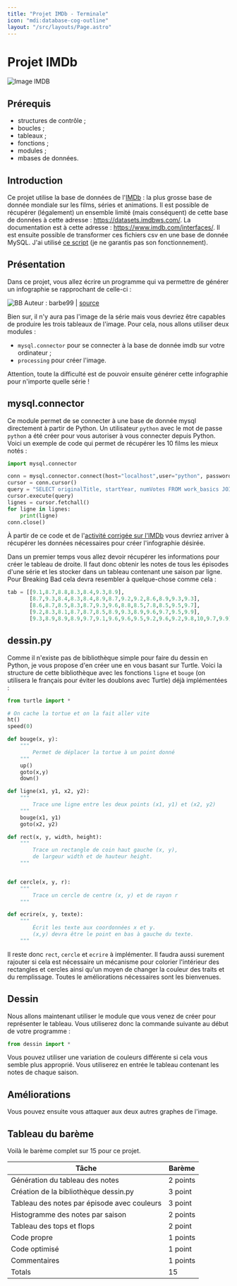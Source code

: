 ```yaml
---
title: "Projet IMDb - Terminale" 
icon: "mdi:database-cog-outline"
layout: "/src/layouts/Page.astro"
---
```


# Projet IMDb

![Image IMDB](/cours/imdb.svg)

## Prérequis

  - structures de contrôle ;
  - boucles ;
  - tableaux ;
  - fonctions ;
  - modules ;
  - mbases de données.

## Introduction

Ce projet utilise la base de données de l'[IMDb](https://imdb.com) : la plus
grosse base de donnée mondiale sur les films, séries et animations. Il est
possible de récupérer (légalement) un ensemble limité (mais conséquent) de
cette base de données à cette adresse : https://datasets.imdbws.com/. La
documentation est à cette adresse : https://www.imdb.com/interfaces/. Il est
ensuite possible de transformer ces fichiers csv en une base de donnée MySQL.
J'ai utilisé [ce script](https://kxs.fr/files/python/imdb_to_mysql.py) (je ne
garantis pas son fonctionnement).

## Présentation

Dans ce projet, vous allez écrire un programme qui va permettre de générer un
infographie se rapprochant de celle-ci :

![BB](/cours/bb.png) Auteur : barbe99 | [source](https://i.redd.it/21grb3wipll61.png)

Bien sur, il n'y aura pas l'image de la série mais vous devriez être capables
de produire les trois tableaux de l'image. Pour cela, nous allons utiliser
deux modules :

- `mysql.connector` pour se connecter à la base de donnée imdb sur votre ordinateur ;  
- `processing` pour créer l'image.  

Attention, toute la difficulté est de pouvoir ensuite générer cette
infographie pour n'importe quelle série !

## mysql.connector

Ce module permet de se connecter à une base de donnée mysql directement à
partir de Python. Un utilisateur `python` avec le mot de passe `python` a été
créer pour vous autoriser à vous connecter depuis Python. Voici un exemple de
code qui permet de récupérer les 10 films les mieux notés :

```python
import mysql.connector

conn = mysql.connector.connect(host="localhost",user="python", password='python', database="imdb")
cursor = conn.cursor()
query = "SELECT originalTitle, startYear, numVotes FROM work_basics JOIN work_ratings USING (id_work) WHERE worktype LIKE 'movie' ORDER BY numVotes DESC LIMIT 10;"
cursor.execute(query)
lignes = cursor.fetchall()
for ligne in lignes:
    print(ligne)
conn.close()
```

À partir de ce code et de l'[activité corrigée sur l'IMDb](/cours/bd/imdb)
vous devriez arriver à récupérer les données nécessaires pour créer
l'infographie désirée.

Dans un premier temps vous allez devoir récupérer les informations pour créer
le tableau de droite. Il faut donc obtenir les notes de tous les épisodes
d'une série et les stocker dans un tableau contenant une saison par ligne.
Pour Breaking Bad cela devra resembler à quelque-chose comme cela :

```python
tab = [[9.1,8.7,8.8,8.3,8.4,9.3,8.9],
       [8.7,9.3,8.4,8.3,8.4,8.9,8.7,9.2,9.2,8.6,8.9,9.3,9.3],
       [8.6,8.7,8.5,8.3,8.7,9.3,9.6,8.8,8.5,7.8,8.5,9.5,9.7],
       [9.2,8.3,8.1,8.7,8.7,8.5,8.9,9.3,8.9,9.6,9.7,9.5,9.9],
       [9.3,8.9,8.9,8.9,9.7,9.1,9.6,9.6,9.5,9.2,9.6,9.2,9.8,10,9.7,9.9]]
```
## dessin.py

Comme il n'existe pas de bibliothèque simple pour faire du dessin en Python,
je vous propose d'en créer une en vous basant sur Turtle. Voici la structure
de cette bibliothèque avec les fonctions `ligne` et `bouge` (on utilisera le
français pour éviter les doublons avec Turtle) déjà implémentées :

```python
from turtle import *

# On cache la tortue et on la fait aller vite
ht()
speed(0)

def bouge(x, y):
    """
        Permet de déplacer la tortue à un point donné
    """
    up()
    goto(x,y)
    down()

def ligne(x1, y1, x2, y2):
    """
        Trace une ligne entre les deux points (x1, y1) et (x2, y2)
    """
    bouge(x1, y1)
    goto(x2, y2)

def rect(x, y, width, height):
    """
        Trace un rectangle de coin haut gauche (x, y),
        de largeur width et de hauteur height.
    """


def cercle(x, y, r):
    """
        Trace un cercle de centre (x, y) et de rayon r
    """

def ecrire(x, y, texte):
    """
        Écrit les texte aux coordonnées x et y.
        (x,y) devra être le point en bas à gauche du texte.
    """
```

Il reste donc `rect`, `cercle` et `ecrire` à implémenter. Il faudra aussi
surement rajouter si cela est nécessaire un mécanisme pour colorier
l'intérieur des rectangles et cercles ainsi qu'un moyen de changer la couleur
des traits et du remplissage. Toutes le améliorations nécessaires sont les
bienvenues.

## Dessin

Nous allons maintenant utiliser le module que vous venez de créer pour
représenter le tableau. Vous utiliserez donc la commande suivante au début de
votre programme :

```python
from dessin import *
```

Vous pouvez utiliser une variation de couleurs différente si cela vous semble
plus approprié. Vous utiliserez en entrée le tableau contenant les notes de
chaque saison.

## Améliorations

Vous pouvez ensuite vous attaquer aux deux autres graphes de l'image.

## Tableau du barème

Voilà le barème complet sur 15 pour ce projet.

Tâche | Barème  
---|---  
Génération du tableau des notes | 2 points  
Création de la bibliothèque dessin.py | 3 point  
Tableau des notes par épisode avec couleurs | 3 point  
Histogramme des notes par saison | 2 points  
Tableau des tops et flops | 2 point  
Code propre | 1 points  
Code optimisé | 1 point  
Commentaires | 1 points  
Totals | 15  
